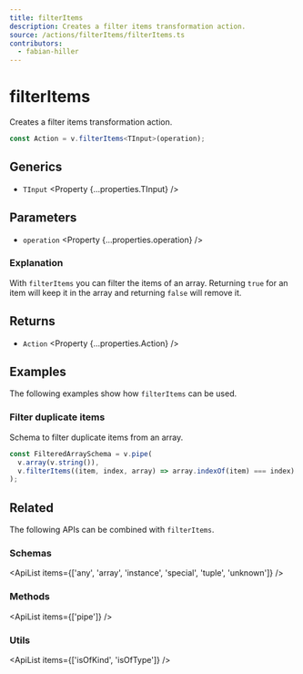 ```yaml
---
title: filterItems
description: Creates a filter items transformation action.
source: /actions/filterItems/filterItems.ts
contributors:
  - fabian-hiller
---
```



# filterItems

Creates a filter items transformation action.

```ts
const Action = v.filterItems<TInput>(operation);
```

## Generics

- `TInput` <Property {...properties.TInput} />

## Parameters

- `operation` <Property {...properties.operation} />

### Explanation

With `filterItems` you can filter the items of an array. Returning `true` for an item will keep it in the array and returning `false` will remove it.

## Returns

- `Action` <Property {...properties.Action} />

## Examples

The following examples show how `filterItems` can be used.

### Filter duplicate items

Schema to filter duplicate items from an array.

```ts
const FilteredArraySchema = v.pipe(
  v.array(v.string()),
  v.filterItems((item, index, array) => array.indexOf(item) === index)
);
```

## Related

The following APIs can be combined with `filterItems`.

### Schemas

<ApiList items={['any', 'array', 'instance', 'special', 'tuple', 'unknown']} />

### Methods

<ApiList items={['pipe']} />

### Utils

<ApiList items={['isOfKind', 'isOfType']} />
